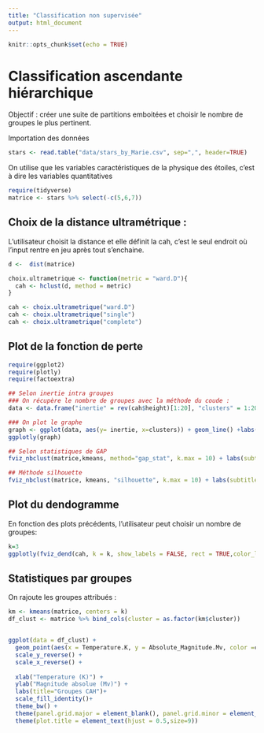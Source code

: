```yaml
---
title: "Classification non supervisée"
output: html_document
---
```


```r
knitr::opts_chunk$set(echo = TRUE)
```

# Classification ascendante hiérarchique 

Objectif : créer une suite de partitions emboitées et choisir le nombre de groupes le plus pertinent. 

Importation des données
```r
stars <- read.table("data/stars_by_Marie.csv", sep=",", header=TRUE)
```

On utilise que les variables caractéristiques de la physique des étoiles, c'est à dire les variables quantitatives 
```r
require(tidyverse)
matrice <- stars %>% select(-c(5,6,7))
```

## Choix de la distance ultramétrique :

L'utilisateur choisit la distance et elle définit la cah, c'est le seul endroit où l'input rentre en jeu après tout s'enchaine. 
```r
d <-  dist(matrice)

choix.ultrametrique <- function(metric = "ward.D"){
  cah <- hclust(d, method = metric)
}

cah <- choix.ultrametrique("ward.D")
cah <- choix.ultrametrique("single")
cah <- choix.ultrametrique("complete")

```

## Plot de la fonction de perte

```r
require(ggplot2)
require(plotly)
require(factoextra)

## Selon inertie intra groupes
### On récupère le nombre de groupes avec la méthode du coude : 
data <- data.frame("inertie" = rev(cah$height)[1:20], "clusters" = 1:20)

### On plot le graphe 
graph <- ggplot(data, aes(y= inertie, x=clusters)) + geom_line() +labs(title="Fonction de perte")+ylab("Inertie intra-groupe")+ xlab("Nombre de clusters") + theme_minimal() + geom_vline(xintercept = nb, linetype="dotted", color = "blue", size=0.5)
ggplotly(graph)

## Selon statistiques de GAP
fviz_nbclust(matrice,kmeans, method="gap_stat", k.max = 10) + labs(subtitle = "Gap Statistic method")

## Méthode silhouette
fviz_nbclust(matrice, kmeans, "silhouette", k.max = 10) + labs(subtitle = "Silhouette method") 
```
## Plot du dendogramme
En fonction des plots précédents, l'utilisateur peut choisir un nombre de groupes:
```r
k=3
ggplotly(fviz_dend(cah, k = k, show_labels = FALSE, rect = TRUE,color_labels_by_k = TRUE)+theme(legend.position = "none") )
```

## Statistiques par groupes 

On rajoute les groupes attribués : 
```r
km <- kmeans(matrice, centers = k)
df_clust <- matrice %>% bind_cols(cluster = as.factor(km$cluster))


ggplot(data = df_clust) + 
  geom_point(aes(x = Temperature.K, y = Absolute_Magnitude.Mv, color =cluster)) +
  scale_y_reverse() +
  scale_x_reverse() +
  
  xlab("Temperature (K)") +
  ylab("Magnitude absolue (Mv)") + 
  labs(title="Groupes CAH")+
  scale_fill_identity()+
  theme_bw() +
  theme(panel.grid.major = element_blank(), panel.grid.minor = element_blank(),panel.background = element_blank(), axis.line = element_line(colour = "black"))+
  theme(plot.title = element_text(hjust = 0.5,size=9))
```

